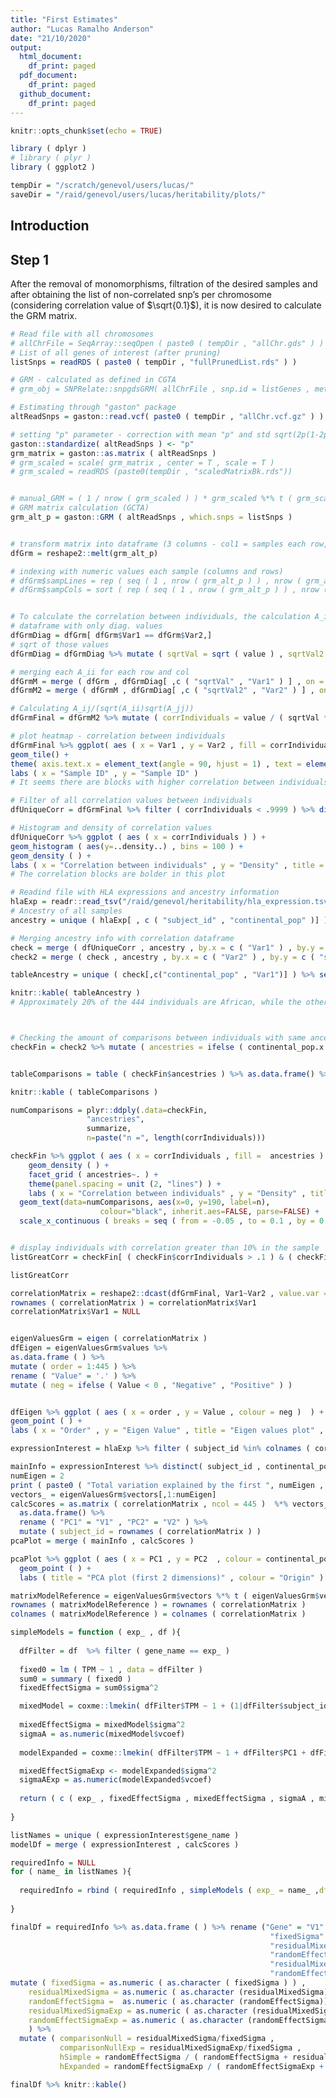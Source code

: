 ```yaml
---
title: "First Estimates"
author: "Lucas Ramalho Anderson"
date: "21/10/2020"
output:
  html_document:
    df_print: paged
  pdf_document:
    df_print: paged
  github_document:
    df_print: paged
---
```


```r
knitr::opts_chunk$set(echo = TRUE)
```

```r
library ( dplyr )
# library ( plyr )
library ( ggplot2 )

tempDir = "/scratch/genevol/users/lucas/"
saveDir = "/raid/genevol/users/lucas/heritability/plots/"
```
## Introduction


## Step 1

After the removal of monomorphisms, filtration of the desired samples and after obtaining the list of non-correlated snp's per chromosome (considering correlation value of $\sqrt{0.1}$), it is now desired to calculate the GRM matrix.
```r
# Read file with all chromosomes
# allChrFile = SeqArray::seqOpen ( paste0 ( tempDir , "allChr.gds" ) )
# List of all genes of interest (after pruning)
listSnps = readRDS ( paste0 ( tempDir , "fullPrunedList.rds" ) )

# GRM - calculated as defined in CGTA
# grm_obj = SNPRelate::snpgdsGRM( allChrFile , snp.id = listGenes , method = "GCTA")

# Estimating through "gaston" package
altReadSnps = gaston::read.vcf( paste0 ( tempDir , "allChr.vcf.gz" ) )

# setting "p" parameter - correction with mean "p" and std sqrt(2p(1-2p))
gaston::standardize( altReadSnps ) <- "p"
grm_matrix = gaston::as.matrix ( altReadSnps )
# grm_scaled = scale( grm_matrix , center = T , scale = T )
# grm_scaled = readRDS (paste0(tempDir , "scaledMatrixBk.rds"))


# manual_GRM = ( 1 / nrow ( grm_scaled ) ) * grm_scaled %*% t ( grm_scaled )
# GRM matrix calculation (GCTA)
grm_alt_p = gaston::GRM ( altReadSnps , which.snps = listSnps )


# transform matrix into dataframe (3 columns - col1 = samples each row, col2 = samples each column ,  col3 = values for each pair)
dfGrm = reshape2::melt(grm_alt_p)

# indexing with numeric values each sample (columns and rows)
# dfGrm$sampLines = rep ( seq ( 1 , nrow ( grm_alt_p ) ) , nrow ( grm_alt_p ) ) 
# dfGrm$sampCols = sort ( rep ( seq ( 1 , nrow ( grm_alt_p ) ) , nrow ( grm_alt_p ) ) )


# To calculate the correlation between individuals, the calculation A_ij/sqrt(A_ii)sqrt(A_jj) will be done
# dataframe with only diag. values
dfGrmDiag = dfGrm[ dfGrm$Var1 == dfGrm$Var2,]
# sqrt of those values
dfGrmDiag = dfGrmDiag %>% mutate ( sqrtVal = sqrt ( value ) , sqrtVal2 = sqrt ( value ) )

# merging each A_ii for each row and col
dfGrmM = merge ( dfGrm , dfGrmDiag[ ,c ( "sqrtVal" , "Var1" ) ] , on = c ( "Var1" ) )
dfGrmM2 = merge ( dfGrmM , dfGrmDiag[ ,c ( "sqrtVal2" , "Var2" ) ] , on = c ( "Var2" ) )

# Calculating A_ij/(sqrt(A_ii)sqrt(A_jj))
dfGrmFinal = dfGrmM2 %>% mutate ( corrIndividuals = value / ( sqrtVal * sqrtVal2 ) ) %>% arrange ( Var1 , Var2 )

# plot heatmap - correlation between individuals
dfGrmFinal %>% ggplot( aes ( x = Var1 , y = Var2 , fill = corrIndividuals ) ) + 
geom_tile() +
theme( axis.text.x = element_text(angle = 90, hjust = 1) , text = element_text (size = 5) ) +
labs ( x = "Sample ID" , y = "Sample ID" )
# It seems there are blocks with higher correlation between individuals between the samples

# Filter of all correlation values between individuals
dfUniqueCorr = dfGrmFinal %>% filter ( corrIndividuals < .9999 ) %>% distinct ( corrIndividuals , .keep_all = TRUE)

# Histogram and density of correlation values
dfUniqueCorr %>% ggplot ( aes ( x = corrIndividuals ) ) +
geom_histogram ( aes(y=..density..) , bins = 100 ) +
geom_density ( ) +
labs ( x = "Correlation between individuals" , y = "Density" , title = "Histogram of correlation between distinct individuals" )
# The correlation blocks are bolder in this plot 

# Readind file with HLA expressions and ancestry information
hlaExp = readr::read_tsv("/raid/genevol/heritability/hla_expression.tsv")
# Ancestry of all samples
ancestry = unique ( hlaExp[ , c ( "subject_id" , "continental_pop" )] )

# Merging ancestry info with correlation dataframe
check = merge ( dfUniqueCorr , ancestry , by.x = c ( "Var1" ) , by.y = c ( "subject_id" ) )
check2 = merge ( check , ancestry , by.x = c ( "Var2" ) , by.y = c ( "subject_id" ) )

tableAncestry = unique ( check[,c("continental_pop" , "Var1")] ) %>% select ( continental_pop ) %>% table() %>% as.data.frame ( ) %>%  mutate ( relFreq = paste0 ( 100 * round ( Freq / sum ( Freq ) , 4 ) , "%") ) %>% rename ( "Ancestry" = "." )

knitr::kable( tableAncestry )
# Approximately 20% of the 444 individuals are African, while the other 80% are European



# Checking the amount of comparisons between individuals with same ancestry and different ones
checkFin = check2 %>% mutate ( ancestries = ifelse ( continental_pop.x == continental_pop.y , continental_pop.x , "Diff" ) )


tableComparisons = table ( checkFin$ancestries ) %>% as.data.frame() %>% mutate ( freqRel = Freq/ sum ( Freq ) ) %>% rename ( "Ancestry" = "Var1" , "NumComparisons" = "Freq" )

knitr::kable ( tableComparisons )

numComparisons = plyr::ddply(.data=checkFin, 
                 "ancestries", 
                 summarize, 
                 n=paste("n =", length(corrIndividuals)))

checkFin %>% ggplot ( aes ( x = corrIndividuals , fill =  ancestries ) ) +
    geom_density ( ) +
    facet_grid ( ancestries~. ) +
    theme(panel.spacing = unit (2, "lines") ) +
    labs ( x = "Correlation between individuals" , y = "Density" , title = "Histogram of correlation between distinct individuals" ) +
  geom_text(data=numComparisons, aes(x=0, y=190, label=n), 
                    colour="black", inherit.aes=FALSE, parse=FALSE) +
  scale_x_continuous ( breaks = seq ( from = -0.05 , to = 0.1 , by = 0.01 ) , limits = c( -0.05 , 0.1 ) )


# display individuals with correlation greater than 10% in the sample
listGreatCorr = checkFin[ ( checkFin$corrIndividuals > .1 ) & ( checkFin$corrIndividuals < .999 ) , ] %>% distinct( corrIndividuals , .keep_all = TRUE)

listGreatCorr
```

```r
correlationMatrix = reshape2::dcast(dfGrmFinal, Var1~Var2 , value.var = "corrIndividuals")
rownames ( correlationMatrix ) = correlationMatrix$Var1
correlationMatrix$Var1 = NULL


eigenValuesGrm = eigen ( correlationMatrix )
dfEigen = eigenValuesGrm$values %>% 
as.data.frame ( ) %>% 
mutate ( order = 1:445 ) %>%  
rename ( "Value" = '.' ) %>%
mutate ( neg = ifelse ( Value < 0 , "Negative" , "Positive" ) )


dfEigen %>% ggplot ( aes ( x = order , y = Value , colour = neg )  ) + 
geom_point ( ) +
labs ( x = "Order" , y = "Eigen Value" , title = "Eigen values plot" , colour = "Sign" )
```

```r
expressionInterest = hlaExp %>% filter ( subject_id %in% colnames ( correlationMatrix ) )

mainInfo = expressionInterest %>% distinct( subject_id , continental_pop ,population )
numEigen = 2
print ( paste0 ( "Total variation explained by the first ", numEigen , " eigen values: " , 100*round ( sum ( eigenValuesGrm$values[1:numEigen] )/ sum ( eigenValuesGrm$values ) , 4 ) , "%" ) )
vectors_ = eigenValuesGrm$vectors[,1:numEigen]
calcScores = as.matrix ( correlationMatrix , ncol = 445 )  %*% vectors_ %>% 
  as.data.frame() %>% 
  rename ( "PC1" = "V1" , "PC2" = "V2" ) %>% 
  mutate ( subject_id = rownames ( correlationMatrix ) )
pcaPlot = merge ( mainInfo , calcScores )

pcaPlot %>% ggplot ( aes ( x = PC1 , y = PC2  , colour = continental_pop ) ) +
  geom_point ( ) +
  labs ( title = "PCA plot (first 2 dimensions)" , colour = "Origin" )

```


```r
matrixModelReference = eigenValuesGrm$vectors %*% t ( eigenValuesGrm$vectors )
rownames ( matrixModelReference ) = rownames ( correlationMatrix )
colnames ( matrixModelReference ) = colnames ( correlationMatrix )

simpleModels = function ( exp_ , df ){
  
  dfFilter = df  %>% filter ( gene_name == exp_ )
  
  fixed0 = lm ( TPM ~ 1 , data = dfFilter )
  sum0 = summary ( fixed0 )
  fixedEffectSigma = sum0$sigma^2

  mixedModel = coxme::lmekin( dfFilter$TPM ~ 1 + (1|dfFilter$subject_id) , data=dfFilter, varlist=list( matrixModelReference ), vinit=2)
  
  mixedEffectSigma = mixedModel$sigma^2
  sigmaA = as.numeric(mixedModel$vcoef)
  
  modelExpanded = coxme::lmekin( dfFilter$TPM ~ 1 + dfFilter$PC1 + dfFilter$PC2 + (1|dfFilter$subject_id), data=dfFilter, varlist=list( matrixModelReference ), vinit=2)

  mixedEffectSigmaExp <- modelExpanded$sigma^2
  sigmaAExp = as.numeric(modelExpanded$vcoef)
  
  return ( c ( exp_ , fixedEffectSigma , mixedEffectSigma , sigmaA , mixedEffectSigmaExp , sigmaAExp ) )
  
}

listNames = unique ( expressionInterest$gene_name )
modelDf = merge ( expressionInterest , calcScores )

requiredInfo = NULL
for ( name_ in listNames ){
  
  requiredInfo = rbind ( requiredInfo , simpleModels ( exp_ = name_ ,df = modelDf ) )
  
}

finalDf = requiredInfo %>% as.data.frame ( ) %>% rename ("Gene" = "V1" , 
                                                          "fixedSigma" = "V2" ,
                                                          "residualMixedSigma" = "V3" , 
                                                          "randomEffectSigma" = "V4",
                                                          "residualMixedSigmaExp" = "V5" ,
                                                          "randomEffectSigmaExp" = "V6") %>%
mutate ( fixedSigma = as.numeric ( as.character ( fixedSigma ) ) ,
	residualMixedSigma = as.numeric ( as.character (residualMixedSigma)) ,
	randomEffectSigma =  as.numeric ( as.character (randomEffectSigma)) ,
	residualMixedSigmaExp = as.numeric ( as.character (residualMixedSigmaExp)),
	randomEffectSigmaExp = as.numeric ( as.character (randomEffectSigmaExp))
	) %>%
  mutate ( comparisonNull = residualMixedSigma/fixedSigma , 
           comparisonNullExp = residualMixedSigmaExp/fixedSigma ,
           hSimple = randomEffectSigma / ( randomEffectSigma + residualMixedSigma ) ,
           hExpanded = randomEffectSigmaExp / ( randomEffectSigmaExp + residualMixedSigmaExp ))

finalDf %>% knitr::kable()
```
